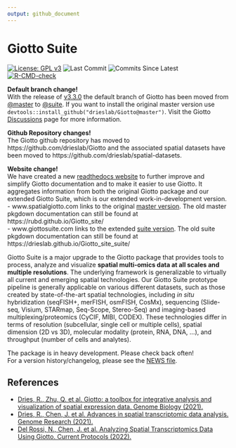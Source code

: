 ```yaml
---
output: github_document
---
```


<!-- README.md is generated from README.Rmd. Please edit that file -->
<!-- This line is from RStudio -->


# Giotto Suite

<!-- badges: start -->
[![License: GPL v3](https://img.shields.io/badge/License-GPLv3-blue.svg)](https://www.gnu.org/licenses/gpl-3.0)
![Last Commit](https://badgen.net/github/last-commit/drieslab/Giotto/suite)
![Commits Since Latest](https://img.shields.io/github/commits-since/drieslab/Giotto/latest/suite)
[![R-CMD-check](https://github.com/drieslab/Giotto/actions/workflows/R-CMD-check.yaml/badge.svg?branch=suite)](https://github.com/drieslab/Giotto/actions/workflows/R-CMD-check.yaml)
<!-- badges: end -->

**Default branch change!**  
With the release of [v3.3.0](https://github.com/drieslab/Giotto/releases/tag/v3.3.0) the default branch of Giotto has been moved from [@master](https://github.com/drieslab/Giotto/tree/master) to [@suite](https://github.com/drieslab/Giotto/tree/suite). If you want to install the original master version use `devtools::install_github("drieslab/Giotto@master")`. Visit the Giotto [Discussions](https://github.com/drieslab/Giotto/discussions) page for more information.

**Github Repository changes!**  
The Giotto github repository has moved to https://github.com/drieslab/Giotto and the associated spatial datasets have been moved to https://github.com/drieslab/spatial-datasets. 

**Website change!**  
We have created a new [readthedocs website](https://giottosuite.readthedocs.io/en/latest/#) to further improve and simplify Giotto documentation and to make it easier to use Giotto. It aggregates information from both the original Giotto package and our extended Giotto Suite, which is our extended work-in-development version.  
- www.spatialgiotto.com links to the original [master version](https://giottosuite.readthedocs.io/en/master/). The old master pkgdown documentation can still be found at https://rubd.github.io/Giotto_site/   
- www.giottosuite.com links to the extended [suite version](https://giottosuite.readthedocs.io/en/latest/). The old suite pkgdown documentation can still be found at https://drieslab.github.io/Giotto_site_suite/

Giotto Suite is a major upgrade to the Giotto package that provides tools to process, analyze and visualize **spatial multi-omics data at all scales and multiple resolutions**. The underlying framework is generalizable to virtually all current and emerging spatial technologies. Our Giotto Suite prototype pipeline is generally applicable on various different datasets, such as those created by state-of-the-art spatial technologies, including *in situ* hybridization (seqFISH+, merFISH, osmFISH, CosMx), sequencing (Slide-seq, Visium, STARmap, Seq-Scope, Stereo-Seq) and imaging-based multiplexing/proteomics (CyCIF, MIBI, CODEX). These technologies differ in terms of resolution (subcellular, single cell or multiple cells), spatial dimension (2D vs 3D), molecular modality (protein, RNA, DNA, ...), and throughput (number of cells and analytes). 

The package is in heavy development. Please check back often!  
For a version history/changelog, please see the [NEWS file](https://github.com/drieslab/Giotto/blob/suite/NEWS.md).

<!-- <img src="inst/images/general_figs/overview_datasets.png" /> -->

## References

- [Dries, R., Zhu, Q. et al. Giotto: a toolbox for integrative analysis and visualization of spatial expression data. Genome Biology (2021).](https://genomebiology.biomedcentral.com/articles/10.1186/s13059-021-02286-2) \doi{10.1186/s13059-021-02286-2}
- [Dries, R., Chen, J. et al. Advances in spatial transcriptomic data analysis. Genome Research (2021).](https://genome.cshlp.org/content/31/10/1706.long) \doi{10.1101/gr.275224.121}
- [Del Rossi, N., Chen, J. et al. Analyzing Spatial Transcriptomics Data Using Giotto. Current Protocols (2022).](https://currentprotocols.onlinelibrary.wiley.com/doi/abs/10.1002/cpz1.405) \doi{10.1002/cpz1.405}




